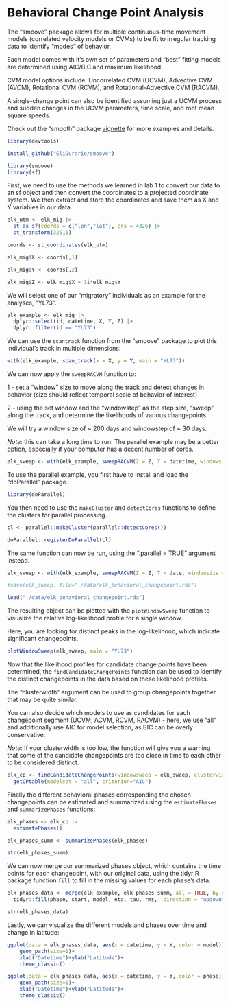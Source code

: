 
# Behavioral Change Point Analysis

The "smoove" package allows for multiple continuous-time movement models (correlated velocity models or CVMs) to be fit to irregular tracking data to identify "modes" of behavior. 

Each model comes with it's own set of parameters and "best" fitting models are determined using AIC/BIC and maximum likelihood. 

CVM model options include: Uncorrelated CVM (UCVM), Advective CVM (AVCM), Rotational CVM (RCVM), and Rotational-Advective CVM (RACVM). 

A single-change point can also be identified assuming just a UCVM process and sudden changes in the UCVM parameters, time scale, and root mean square speeds.

Check out the "smooth" package [vignette](https://htmlpreview.github.io/?https://github.com/EliGurarie/smoove/blob/master/doc/smoove.html) for more examples and details.

```r
library(devtools)

install_github("EliGurarie/smoove")
```

```r
library(smoove)
library(sf)
```

First, we need to use the methods we learned in lab 1 to convert our data to an sf object and then convert the coordinates to a projected coordinate system. We then extract and store the coordinates and save them as X and Y variables in our data.

```r
elk_utm <- elk_mig |>
  st_as_sf(coords = c("lon","lat"), crs = 4326) |>
  st_transform(32611)

coords <- st_coordinates(elk_utm)

elk_mig$X <- coords[,1]

elk_mig$Y <- coords[,2]

elk_mig$Z <- elk_mig$X + 1i*elk_mig$Y
```

We will select one of our "migratory" individuals as an example for the analyses, "YL73".

```r
elk_example <- elk_mig |>
  dplyr::select(id, datetime, X, Y, Z) |>
  dplyr::filter(id == "YL73")

```

We can use the `scantrack` function from the "smoove" package to plot this individual's track in multiple dimensions:

```r

with(elk_example, scan_track(x = X, y = Y, main = "YL73"))
```

We can now apply the `sweepRACVM` function to:

1 - set a "window" size to move along the track and detect changes in behavior (size should reflect temporal scale of behavior of interest)

2 - using the set window and the "windowstep" as the step size, "sweep" along the track, and determine the likelihoods of various changepoints.

We will try a window size of ~ 200 days and windowstep of ~ 30 days. 

*Note*: this can take a long time to run. The parallel example may be a better option, especially if your computer has a decent number of cores.

```r
elk_sweep <- with(elk_example, sweepRACVM(Z = Z, T = datetime, windowsize = 200, time.unit = "days", windowstep = 30, model = "RACVM", progress = TRUE))
```

To use the parallel example, you first have to install and load the "doParallel" package.

```r
library(doParallel)
```

You then need to use the `makeCluster` and `detectCores` functions to define the clusters for parallel processing.

```r
cl <- parallel::makeCluster(parallel::detectCores())

doParallel::registerDoParallel(cl)
```

The same function can now be run, using the ".parallel = TRUE" argument instead.

```r
elk_sweep <- with(elk_example, sweepRACVM(Z = Z, T = date, windowsize = 200, time.unit = "days", windowstep = 30, model = "RACVM", progress = TRUE, .parallel = TRUE))
```

```r
#save(elk_sweep, file="./data/elk_behavioral_changepoint.rda")

load("./data/elk_behavioral_changepoint.rda")
```


The resulting object can be plotted with the `plotWindowSweep` function to visualize the relative log-likelihood profile for a single window. 

Here, you are looking for distinct peaks in the log-likelihood, which indicate significant changepoints.

```r
plotWindowSweep(elk_sweep, main = "YL73")
```

Now that the likelihood profiles for candidate change points have been determined, the `findCandidateChangePoints` function can be used to identify the distinct changepoints in the data based on these likelihood profiles.

The "clusterwidth" argument can be used to group changepoints together that may be quite similar.

You can also decide which models to use as candidates for each changepoint segment (UCVM, ACVM, RCVM, RACVM) - here, we use "all" and additionally use AIC for model selection, as BIC can be overly conservative.

*Note*: If your clusterwidth is too low, the function will give you a warning that some of the candidate changepoints are too close in time to each other to be considered distinct.

```r
elk_cp <- findCandidateChangePoints(windowsweep = elk_sweep, clusterwidth = 6) |>
  getCPtable(modelset = "all", criterion="AIC")
```

Finally the different behavioral phases corresponding the chosen changepoints can be estimated and summarized using the `estimatePhases` and `summarizePhases` functions:

```r
elk_phases <- elk_cp |>
  estimatePhases()

elk_phases_summ <- summarizePhases(elk_phases)

```

```r
str(elk_phases_summ)
```
We can now merge our summarized phases object, which contains the time points for each changepoint, with our original data, using the tidyr R package function `fill` to fill in the missing values for each phase's data. 

```r
elk_phases_data <- merge(elk_example, elk_phases_summ, all = TRUE, by.x = c("datetime"), by.y = c("end")) |> arrange(datetime) |>
  tidyr::fill(phase, start, model, eta, tau, rms, .direction = "updown")

str(elk_phases_data)
```

Lastly, we can visualize the different models and phases over time and change in latitude:

```r
ggplot(data = elk_phases_data, aes(x = datetime, y = Y, color = model))+
    geom_path(size=1)+
    xlab("Datetime")+ylab("Latitude")+
    theme_classic()
```

```r
ggplot(data = elk_phases_data, aes(x = datetime, y = Y, color = phase))+
    geom_path(size=1)+
    xlab("Datetime")+ylab("Latitude")+
    theme_classic()
```





